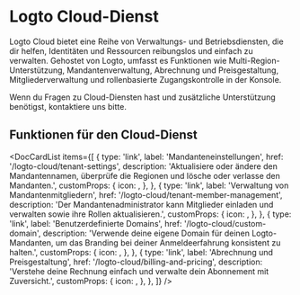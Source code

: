 
# Logto Cloud-Dienst

Logto Cloud bietet eine Reihe von Verwaltungs- und Betriebsdiensten, die dir helfen, Identitäten und Ressourcen reibungslos und einfach zu verwalten. Gehostet von Logto, umfasst es Funktionen wie Multi-Region-Unterstützung, Mandantenverwaltung, Abrechnung und Preisgestaltung, Mitgliederverwaltung und rollenbasierte Zugangskontrolle in der Konsole.

Wenn du Fragen zu Cloud-Diensten hast und zusätzliche Unterstützung benötigst, kontaktiere uns bitte.

## Funktionen für den Cloud-Dienst

<DocCardList
  items={[
    {
      type: 'link',
      label: 'Mandanteneinstellungen',
      href: '/logto-cloud/tenant-settings',
      description:
        'Aktualisiere oder ändere den Mandantennamen, überprüfe die Regionen und lösche oder verlasse den Mandanten.',
      customProps: {
        icon: <TenantSettings />,
      },
    },
    {
      type: 'link',
      label: 'Verwaltung von Mandantenmitgliedern',
      href: '/logto-cloud/tenant-member-management',
      description:
        'Der Mandantenadministrator kann Mitglieder einladen und verwalten sowie ihre Rollen aktualisieren.',
      customProps: {
        icon: <TenantMemberManagement />,
      },
    },
    {
      type: 'link',
      label: 'Benutzerdefinierte Domains',
      href: '/logto-cloud/custom-domain',
      description:
        'Verwende deine eigene Domain für deinen Logto-Mandanten, um das Branding bei deiner Anmeldeerfahrung konsistent zu halten.',
      customProps: {
        icon: <CustomDomains />,
      },
    },
    {
      type: 'link',
      label: 'Abrechnung und Preisgestaltung',
      href: '/logto-cloud/billing-and-pricing',
      description: 'Verstehe deine Rechnung einfach und verwalte dein Abonnement mit Zuversicht.',
      customProps: {
        icon: <PricingAndBilling />,
      },
    },
  ]}
/>
